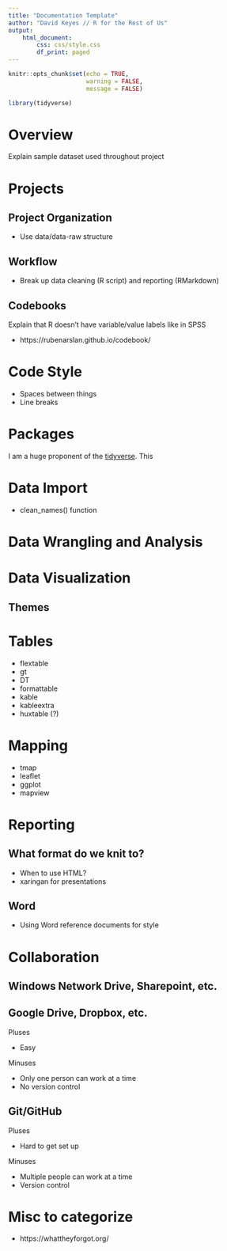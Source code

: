 ```yaml
---
title: "Documentation Template"
author: "David Keyes // R for the Rest of Us"
output: 
    html_document:
        css: css/style.css
        df_print: paged
---
```


```r
knitr::opts_chunk$set(echo = TRUE,
                      warning = FALSE,
                      message = FALSE)
```

```r
library(tidyverse)
```

# Overview

Explain sample dataset used throughout project

# Projects

## Project Organization

- Use data/data-raw structure

## Workflow

- Break up data cleaning (R script) and reporting (RMarkdown)

## Codebooks 

Explain that R doesn't have variable/value labels like in SPSS

- https://rubenarslan.github.io/codebook/

# Code Style

- Spaces between things
- Line breaks

# Packages

I am a huge proponent of the [tidyverse](https://tidyverse.org/). This 


# Data Import

- clean_names() function

# Data Wrangling and Analysis

# Data Visualization

## Themes

# Tables

- flextable
- gt    
- DT
- formattable
- kable
- kableextra
- huxtable (?)

# Mapping

- tmap
- leaflet
- ggplot 
- mapview

# Reporting

## What format do we knit to?

- When to use HTML?
- xaringan for presentations

## Word

- Using Word reference documents for style

# Collaboration

## Windows Network Drive, Sharepoint, etc.

## Google Drive, Dropbox, etc.

Pluses

- Easy

Minuses

- Only one person can work at a time
- No version control

## Git/GitHub

Pluses

- Hard to get set up

Minuses

- Multiple people can work at a time
- Version control

# Misc to categorize

- https://whattheyforgot.org/


